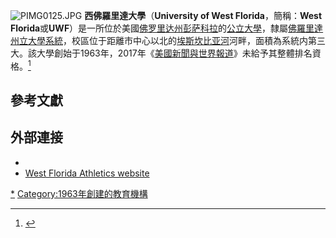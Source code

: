 {{Infobox university
| name = University of West Florida
| image =Uwf logo.png
| image_size = 250px
| established =1963
| type = [[公立大學|公立大學]]<br /> [[贈地大學|贈地大學]]
| president = Judith A. Bense
| city = [[彭萨科拉|彭萨科拉]]
| state                = [[佛罗里达州|佛罗里达州]]
| country              = 美國
| students = 12,798
| faculty = 374
| endowment = $5590万（2012）<ref>{{Cite web| title = U.S. and Canadian Institutions Listed by Fiscal Year 2011 Endowment Market Value and Percentage Change in Endowment Market Value from FY 2010 to FY 2011| work = 2011 NACUBO-Commonfund Study of Endowments| publisher = National Association of College and University Business Officers| url = http://www.nacubo.org/Documents/research/2011NCSEPublicTablesEndowmentMarketValues319.pdf| format = PDF| accessdate = May 21, 2012| archive-date = 2012-09-15| archive-url = https://wayback.archive-it.org/all/20120915211940/http://www.nacubo.org/Documents/research/2011NCSEPublicTablesEndowmentMarketValues319.pdf| dead-url = yes}}</ref>
| campus = {{convert|1600|acre|km2}}
| athletics = [[NCAA|NCAA]] Division II – [[Gulf_South_Conference|Gulf South]]
| affiliations =[[AACSB|AACSB]], [[Southern_Association_of_Colleges_and_Schools|SACS]], [[SUSF|SUSF]], [[Gulf_South_Conference|GSC]]
| nickname = Argonauts
| mascot = Argie the Argonaut
| colors = 藍色和綠色<br/>{{color box|#0069AA}} {{color box|#008540}}
| website = {{url|www.uwf.edu}}
| logo = [[File:University_of_West_Florida_logo.png|250px]]
}}
[[File:PIMG0125.JPG|thumb]]
'''西佛羅里達大學'''（'''University of West Florida'''，簡稱：'''West Florida'''或'''UWF'''）是一所位於美國[[佛罗里达州|佛罗里达州]][[彭萨科拉|彭萨科拉]]的[[公立大學|公立大學]]，隸屬[[佛羅里達州立大學系統|佛羅里達州立大學系統]]，校區位于距離市中心以北{{convert|16|km}}的[[埃斯坎比亚河|埃斯坎比亚河]]河畔，面積為系統内第三大。該大學創始于1963年，2017年《[[美國新聞與世界報道|美國新聞與世界報道]]》未給予其整體排名資格。<ref name="USnews">{{cite web|title=University of West Florida|url=http://colleges.usnews.rankingsandreviews.com/best-colleges/west-florida-3955|publisher=[[美國新聞與世界報道|美國新聞與世界報道]]|accessdate=2016-10-28|archive-date=2016-10-25|archive-url=https://web.archive.org/web/20161025162902/http://colleges.usnews.rankingsandreviews.com/best-colleges/west-florida-3955|dead-url=no}}</ref>

==參考文獻==
{{reflist|30em}}

==外部連接==
*{{Official website|http://www.uwf.edu/}}
*[http://www.goargos.com West Florida Athletics website]{{Wayback|url=http://www.goargos.com/ |date=20210508053844 }}

{{Coord|30.549493|N|87.21812|W|publisher= dewiki_region:US-FL_type:landmark|format=dms|display=title}}

{{DEFAULTSORT:University Of West Florida}}
[[Category:西佛羅里達大學|*]]
[[Category:1963年創建的教育機構|Category:1963年創建的教育機構]]